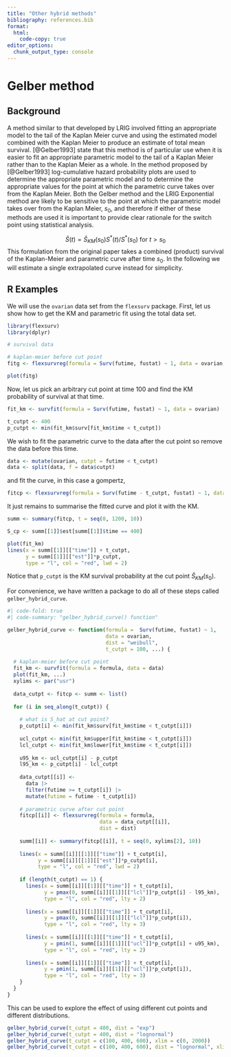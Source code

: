 ```yaml
---
title: "Other hybrid methods"
bibliography: references.bib
format:
  html:
    code-copy: true
editor_options: 
  chunk_output_type: console
---
```


# Gelber method

## Background

A method similar to that developed by LRIG involved fitting an appropriate model to the tail of the Kaplan Meier curve and using the estimated model combined with the Kaplan Meier to produce an estimate of total mean survival. [@Gelber1993] state that this method is of particular use when it is easier to fit an appropriate parametric model to the tail of a Kaplan Meier rather than to the Kaplan Meier as a whole. In the method proposed by [@Gelber1993] log-cumulative hazard probability plots are used to determine the appropriate parametric model and to determine the appropriate values for the point at which the parametric curve takes over from the Kaplan Meier. Both the Gelber method and the LRIG Exponential method are likely to be sensitive to the point at which the parametric model takes over from the Kaplan Meier, $s_0$, and therefore if either of these methods are used it is important to provide clear rationale for the switch point using statistical analysis.

$$
\hat{S}(t) = \hat{S}_{KM}(s_0) S^*(t)/S^*(s_0) \mbox{ for } t > s_0
$$ This formulation from the original paper takes a combined (product) survival of the Kaplan-Meier and parametric curve after time $s_0$. In the following we will estimate a single extrapolated curve instead for simplicity.

## R Examples

We will use the `ovarian` data set from the `flexsurv` package. First, let us show how to get the KM and parametric fit using the total data set.

```r
library(flexsurv)
library(dplyr)

# survival data

# kaplan-meier before cut point
fitg <- flexsurvreg(formula = Surv(futime, fustat) ~ 1, data = ovarian, dist = "gompertz")

plot(fitg)
```

Now, let us pick an arbitrary cut point at time 100 and find the KM probability of survival at that time.

```r
fit_km <- survfit(formula = Surv(futime, fustat) ~ 1, data = ovarian)

t_cutpt <- 400
p_cutpt <- min(fit_km$surv[fit_km$time < t_cutpt])
```

We wish to fit the parametric curve to the data after the cut point so remove the data before this time.

```r
data <- mutate(ovarian, cutpt = futime < t_cutpt)
data <- split(data, f = data$cutpt)
```

and fit the curve, in this case a gompertz,

```r
fitcp <- flexsurvreg(formula = Surv(futime - t_cutpt, fustat) ~ 1, data = data$`FALSE`, dist = "gompertz")
```

It just remains to summarise the fitted curve and plot it with the KM.

```r
summ <- summary(fitcp, t = seq(0, 1200, 10))

S_cp <- summ[[1]]$est[summ[[1]]$time == 400]

plot(fit_km)
lines(x = summ[[1]][["time"]] + t_cutpt,
      y = summ[[1]][["est"]]*p_cutpt,
      type = "l", col = "red", lwd = 2)
```

Notice that `p_cutpt` is the KM survival probability at the cut point $\hat{S}_{KM}(s_0)$.

For convenience, we have written a package to do all of these steps called `gelber_hybrid_curve`.

```r
#| code-fold: true
#| code-summary: "gelber_hybrid_curve() function"

gelber_hybrid_curve <- function(formula =  Surv(futime, fustat) ~ 1,
                                data = ovarian,
                                dist = "weibull",
                                t_cutpt = 100, ...) {
  
  # kaplan-meier before cut point
  fit_km <- survfit(formula = formula, data = data)
  plot(fit_km, ...)
  xylims <- par("usr")
  
  data_cutpt <- fitcp <- summ <- list()
  
  for (i in seq_along(t_cutpt)) {
    
    # what is S_hat at cut point?
    p_cutpt[i] <- min(fit_km$surv[fit_km$time < t_cutpt[i]])
    
    ucl_cutpt <- min(fit_km$upper[fit_km$time < t_cutpt[i]])
    lcl_cutpt <- min(fit_km$lower[fit_km$time < t_cutpt[i]])
    
    u95_km <- ucl_cutpt[i] - p_cutpt
    l95_km <- p_cutpt[i] - lcl_cutpt
    
    data_cutpt[[i]] <-
      data |> 
      filter(futime >= t_cutpt[i]) |> 
      mutate(futime = futime - t_cutpt[i])
    
    # parametric curve after cut point
    fitcp[[i]] <- flexsurvreg(formula = formula,
                              data = data_cutpt[[i]],
                              dist = dist)
    
    summ[[i]] <- summary(fitcp[[i]], t = seq(0, xylims[2], 10))
    
    lines(x = summ[[i]][[1]][["time"]] + t_cutpt[i],
          y = summ[[i]][[1]][["est"]]*p_cutpt[i],
          type = "l", col = "red", lwd = 2)
    
    if (length(t_cutpt) == 1) {
      lines(x = summ[[i]][[1]][["time"]] + t_cutpt[i],
            y = pmax(0, summ[[i]][[1]][["lcl"]]*p_cutpt[i] - l95_km),
            type = "l", col = "red", lty = 2)
      
      lines(x = summ[[i]][[1]][["time"]] + t_cutpt[i],
            y = pmax(0, summ[[i]][[1]][["lcl"]]*p_cutpt[i]),
            type = "l", col = "red", lty = 3)
      
      lines(x = summ[[i]][[1]][["time"]] + t_cutpt[i],
            y = pmin(1, summ[[i]][[1]][["ucl"]]*p_cutpt[i] + u95_km),
            type = "l", col = "red", lty = 2)
      
      lines(x = summ[[i]][[1]][["time"]] + t_cutpt[i],
            y = pmin(1, summ[[i]][[1]][["ucl"]]*p_cutpt[i]),
            type = "l", col = "red", lty = 3)
    }
  }
}
```

This can be used to explore the effect of using different cut points and different distributions.

```r
gelber_hybrid_curve(t_cutpt = 400, dist = "exp")
gelber_hybrid_curve(t_cutpt = 400, dist = "lognormal")
gelber_hybrid_curve(t_cutpt = c(100, 400, 600), xlim = c(0, 2000))
gelber_hybrid_curve(t_cutpt = c(100, 400, 600), dist = "lognormal", xlim = c(0, 2000))
```
